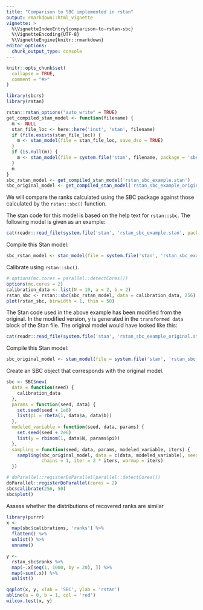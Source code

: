```yaml
---
title: "Comparison to SBC implemented in rstan"
output: rmarkdown::html_vignette
vignette: >
  %\VignetteIndexEntry{comparison-to-rstan-sbc}
  %\VignetteEncoding{UTF-8}
  %\VignetteEngine{knitr::rmarkdown}
editor_options: 
  chunk_output_type: console
---
```


```r
knitr::opts_chunk$set(
  collapse = TRUE,
  comment = "#>"
)
```


```r
library(sbcrs)
library(rstan)
```


```r
rstan::rstan_options("auto_write" = TRUE)
get_compiled_stan_model <- function(filename) {
  m <- NULL
  stan_file_loc <- here::here('inst', 'stan', filename)
  if (file.exists(stan_file_loc)) {
    m <- stan_model(file = stan_file_loc, save_dso = TRUE)
  }
  if (is.null(m)) {
    m <- stan_model(file = system.file('stan', filename, package = 'sbcrs'))
  }
  m
}
sbc_rstan_model <- get_compiled_stan_model('rstan_sbc_example.stan')
sbc_original_model <- get_compiled_stan_model('rstan_sbc_example_original.stan')
```

We will compare the ranks calculated using the SBC package against those calculated by the `rstan::sbc()` function. 

The stan code for this model is based on the help text for `rstan::sbc`. The following model is given as an example:

```r
cat(readr::read_file(system.file('stan', 'rstan_sbc_example.stan', package = 'sbcrs')))
```

Compile this Stan model:

```r
sbc_rstan_model <- stan_model(file = system.file('stan', 'rstan_sbc_example.stan', package = 'sbcrs'))
```

Calibrate using `rstan::sbc()`.

```r
# options(mc.cores = parallel::detectCores())
options(mc.cores = 2)
calibration_data <- list(N = 10, a = 2, b = 2)
rstan_sbc <- rstan::sbc(sbc_rstan_model, data = calibration_data, 256)
plot(rstan_sbc, binwidth = 1, thin = 50)
```

The Stan code used in the above example has been modified from the original. In the modified version, `y` is generated  in the `transformed data` block of the Stan file. The original model would have looked like this:

```r
cat(readr::read_file(system.file('stan', 'rstan_sbc_example_original.stan', package = 'sbcrs')))
```

Compile this Stan model:

```r
sbc_original_model <- stan_model(file = system.file('stan', 'rstan_sbc_example_original.stan', package = 'sbcrs'))
```

Create an SBC object that corresponds with the original model.

```r
sbc <- SBC$new(
  data = function(seed) {
    calibration_data
  },
  params = function(seed, data) {
    set.seed(seed + 1e6)
    list(pi = rbeta(1, data$a, data$b))
  },
  modeled_variable = function(seed, data, params) {
    set.seed(seed + 2e6)
    list(y = rbinom(1, data$N, params$pi))
  },
  sampling = function(seed, data, params, modeled_variable, iters) {
    sampling(sbc_original_model, data = c(data, modeled_variable), seed = seed,
             chains = 1, iter = 2 * iters, warmup = iters)
  })
```

```r
# doParallel::registerDoParallel(parallel::detectCores())
doParallel::registerDoParallel(cores = 2)
sbc$calibrate(256, 50)
sbc$plot()
```


Assess whether the distributions of recovered ranks are similar

```r
library(purrr)
x <- 
  map(sbc$calibrations, 'ranks') %>%
  flatten() %>%
  unlist() %>%
  unname()

y <- 
  rstan_sbc$ranks %>%
  map(~.x[seq(1, 1000, by = 20), ]) %>%
  map(~sum(.x)) %>%
  unlist()

qqplot(x, y, xlab = 'SBC', ylab = 'rstan')
abline(a = 0, b = 1, col = 'red')
wilcox.test(x, y)
```


